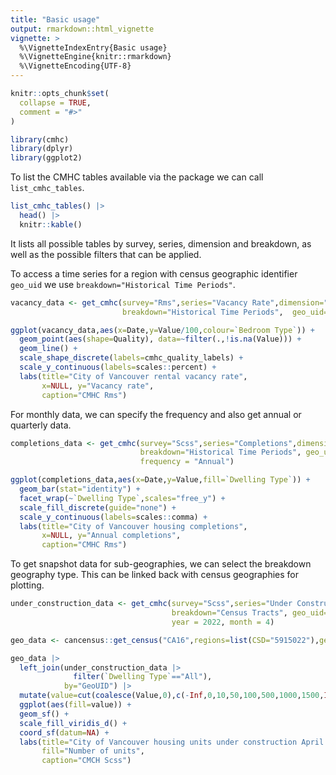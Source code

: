 ```yaml
---
title: "Basic usage"
output: rmarkdown::html_vignette
vignette: >
  %\VignetteIndexEntry{Basic usage}
  %\VignetteEngine{knitr::rmarkdown}
  %\VignetteEncoding{UTF-8}
---
```


```r
knitr::opts_chunk$set(
  collapse = TRUE,
  comment = "#>"
)
```

```r
library(cmhc)
library(dplyr)
library(ggplot2)
```

To list the CMHC tables available via the package we can call `list_cmhc_tables`.
```r
list_cmhc_tables() |>
  head() |>
  knitr::kable()
```

It lists all possible tables by survey, series, dimension and breakdown, as well as the possible filters that can be applied.

To access a time series for a region with census geographic identifier `geo_uid` we use `breakdown="Historical Time Periods"`.

```r
vacancy_data <- get_cmhc(survey="Rms",series="Vacancy Rate",dimension="Bedroom Type",
                         breakdown="Historical Time Periods",  geo_uid="5915022")

ggplot(vacancy_data,aes(x=Date,y=Value/100,colour=`Bedroom Type`)) +
  geom_point(aes(shape=Quality), data=~filter(.,!is.na(Value))) +
  geom_line() +
  scale_shape_discrete(labels=cmhc_quality_labels) +
  scale_y_continuous(labels=scales::percent) +
  labs(title="City of Vancouver rental vacancy rate",
       x=NULL, y="Vacancy rate",
       caption="CMHC Rms")
```

For monthly data, we can specify the frequency and also get annual or quarterly data.

```r
completions_data <- get_cmhc(survey="Scss",series="Completions",dimension="Dwelling Type",
                             breakdown="Historical Time Periods", geo_uid="5915022",
                             frequency = "Annual")

ggplot(completions_data,aes(x=Date,y=Value,fill=`Dwelling Type`)) +
  geom_bar(stat="identity") +
  facet_wrap(~`Dwelling Type`,scales="free_y") +
  scale_fill_discrete(guide="none") +
  scale_y_continuous(labels=scales::comma) +
  labs(title="City of Vancouver housing completions",
       x=NULL, y="Annual completions",
       caption="CMHC Rms")
```

To get snapshot data for sub-geographies, we can select the breakdown geography type. This can be linked back with census geographies for plotting.

```r
under_construction_data <- get_cmhc(survey="Scss",series="Under Construction",dimension="Dwelling Type",
                                    breakdown="Census Tracts", geo_uid="5915022",
                                    year = 2022, month = 4)

geo_data <- cancensus::get_census("CA16",regions=list(CSD="5915022"),geo_format = 'sf', level="CT")

geo_data |>
  left_join(under_construction_data |> 
              filter(`Dwelling Type`=="All"),
            by="GeoUID") |>
  mutate(value=cut(coalesce(Value,0),c(-Inf,0,10,50,100,500,1000,1500,Inf))) |>
  ggplot(aes(fill=value)) +
  geom_sf() +
  scale_fill_viridis_d() +
  coord_sf(datum=NA) +
  labs(title="City of Vancouver housing units under construction April 2022",
       fill="Number of units",
       caption="CMCH Scss")
```






